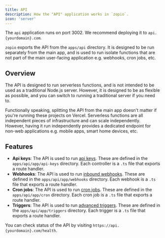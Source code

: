 ```yaml
---
title: API
description: How the "API" application works in `zopio`.
icon: 'server'
---
```


<Tip>The `api` application runs on port 3002. We recommend deploying it to `api.{yourdomain}.com`.</Tip>

`zopio` exports the API from the `apps/api` directory. It is designed to be run separately from the main app, and is used to run isolate functions that are not part of the main user-facing application e.g. webhooks, cron jobs, etc.

## Overview

The API is designed to run serverless functions, and is not intended to be used as a traditional Node.js server. However, it is designed to be as flexible as possible, and you can switch to running a traditional server if you need to.

Functionally speaking, splitting the API from the main app doesn't matter if you're running these projects on Vercel. Serverless functions are all independent pieces of infrastructure and can scale independently. However, having it run independently provides a dedicated endpoint for non-web applications e.g. mobile apps, smart home devices, etc.

## Features

- **Api keys**: The API is used to run [api keys](/packages/api-keys). These are defined in the `apps/api/app/api-keys` directory. Each controller is a `.ts` file that exports a route handler.
- **Webhooks**: The API is used to run [inbound webhooks](/packages/webhooks/inbound). These are defined in the `apps/api/app/webhooks` directory. Each webhook is a `.ts` file that exports a route handler.
- **Cron jobs**: The API is used to run [cron jobs](/packages/cron). These are defined in the `apps/api/app/cron` directory. Each cron job is a `.ts` file that exports a route handler.
- **Triggers**: The API is used to run [advanced triggers](/packages/triggers). These are defined in the `apps/api/app/triggers` directory. Each trigger is a `.ts` file that exports a route handler.


<Tip>You can check status of the API by visiting `https://api.{yourdomain}.com/health`.</Tip>